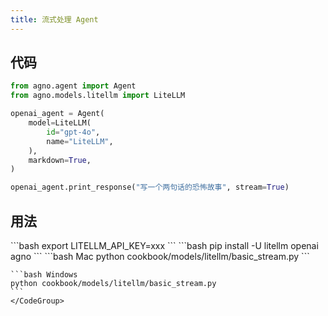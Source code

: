 ```yaml
---
title: 流式处理 Agent
---
```


## 代码

```python cookbook/models/litellm/basic_stream.py
from agno.agent import Agent
from agno.models.litellm import LiteLLM

openai_agent = Agent(
    model=LiteLLM(
        id="gpt-4o",
        name="LiteLLM",
    ),
    markdown=True,
)

openai_agent.print_response("写一个两句话的恐怖故事", stream=True)
```

## 用法

<Steps>
  <Snippet file="create-venv-step.mdx" />

  <Step title="设置您的 API 密钥">
    ```bash
    export LITELLM_API_KEY=xxx
    ```
  </Step>

  <Step title="安装库">
    ```bash
    pip install -U litellm openai agno
    ```
  </Step>

  <Step title="运行 Agent">
    <CodeGroup>
    ```bash Mac
    python cookbook/models/litellm/basic_stream.py
    ```

    ```bash Windows
    python cookbook/models/litellm/basic_stream.py
    ```
    </CodeGroup>
  </Step>
</Steps>